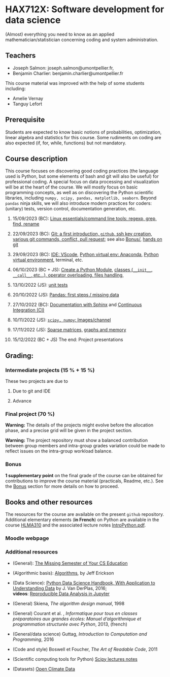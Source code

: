 # HAX712X: Software development for data science

(Almost) everything you need to know as an applied mathematician/statistician concerning coding and system administration.

## Teachers

- Joseph Salmon: joseph.salmon@umontpellier.fr,
- Benjamin Charlier: benjamin.charlier@umontpellier.fr

This course material was improved with the help of some students including:

- Amelie Vernay
- Tanguy Lefort


## Prerequisite

Students are expected to know basic notions of probabilities, optimization, linear algebra and statistics for this course.
Some rudiments on coding are also expected (if, for, while, functions) but not mandatory.

## Course description

This course focuses on discovering good coding practices (the language used is Python, but some elements of bash and git will also be useful) for professional coding.
A special focus on data processing and visualization will be at the heart of the course.
We will mostly focus on basic programming concepts, as well as on discovering the Python scientific libraries, including ```numpy, scipy, pandas, matplotlib, seaborn```.
Beyond `pandas` ninja skills, we will also introduce modern practices for coders: (unitary) tests, version control, documentation generation, etc.


1. 15/09/2023 (BC): [Linux essentials/command line tools: regexp, grep, find, rename](Courses/Bash/tp.qmd)

2. 22/09/2023 (BC): [Git: a first introduction, `github`, ssh key creation, various git commands, conflict, pull request](Courses/Git/tp.qmd); see also [Bonus/](Bonus/README.md), [hands on git](Courses/Git/tp.qmd)

3. 29/09/2023 (BC): [IDE: VScode](Courses/IDE/), [Python virtual env: Anaconda](Courses/Venv/tp.qmd), [Python virtual environment](Courses/Venv/tp.qmd), terminal, etc.

4. 06/10/2023 (BC + JS): [Create a Python Module](Courses/Python-modules/tp.qmd), [classes (`__init__`, `__call__`, etc...), operator overloading, files handling](Courses/Classes_n_Exceptions/tp.qmd),

5. 13/10/2022 (JS): [unit tests](Courses/Test/tp.qmd)

6. 20/10/2022 (JS): [Pandas: first steps / missing data](Courses/Pandas/tp.qmd)

7. 27/10/2022 (BC): [Documentation with Sphinx](Courses/Docs/tp.qmd) and  [Continuous Integration (CI)](Courses/CI/tp.qmd)

8. 10/11/2022 (JS): [`scipy, numpy`: Images/channel](Courses/ScipyNumpy/tp.qmd)

9. 17/11/2022 (JS): [Sparse matrices,](Courses/TimeMemory/tp.qmd) [graphs and memory](Courses/TimeMemory/tp.qmd)

10. 15/12/2022 (BC + JS) The end:  Project presentations


## Grading:

### Intermediate projects (15 % + 15 %)

These two projects are due to 

1. Due to git and IDE

2. Advance 


### Final project (70 %)

**Warning:** The details of the projects might evolve before the allocation phase, and a precise grid will be given in the project section.

**Warning:** The project repository must show a balanced contribution between group members and intra-group grades variation could be made to reflect issues on the intra-group workload balance.

### Bonus

**1 supplementary point** on the final grade of the course can be obtained for contributions to improve the course material (practicals, Readme, etc.).
See the [Bonus](Bonus/) section for more details on how to proceed.



## Books and other resources

The resources for the course are available on the present `github` repository. Additional elementary elements (**in French**) on Python are available in the course [HLMA310](http://josephsalmon.eu/HLMA310.html) and the associated lecture notes [IntroPython.pdf](http://josephsalmon.eu/enseignement/Montpellier/HLMA310/IntroPython.pdf).

### Moodle webpage



### Additional resources

- (General): [The Missing Semester of Your CS Education](https://missing.csail.mit.edu/)
- (Algorithmic basis): [Algorithms](https://jeffe.cs.illinois.edu/teaching/algorithms/#book), by Jeff Erickson
- (Data Science): [Python Data Science Handbook, With Application to Understanding Data](https://jakevdp.github.io/PythonDataScienceHandbook/) by J. Van DerPlas, 2016;<br>
 **videos**: [Reproducible Data Analysis in Jupyter](http://jakevdp.github.io/blog/2017/03/03/reproducible-data-analysis-in-jupyter/)
- (General) Skiena, *The algorithm design manual*, 1998
- (General) Courant et al. , *Informatique pour tous en classes préparatoires aux grandes écoles: Manuel d'algorithmique et programmation structurée avec Python*, 2013, (french)
- (General/data science) Guttag, *Introduction to Computation and Programming*,
2016

- (Code and style) Boswell et Foucher, *The Art of Readable Code*, 2011
- (Scientific computing tools for Python) [Scipy lectures notes](http://www.scipy-lectures.org/)
- (Datasets) [Open Climate Data](http://openclimatedata.net/)
